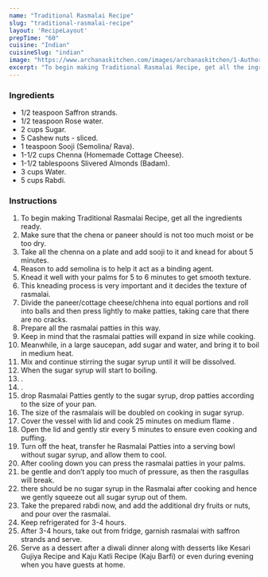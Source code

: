 ---
name: "Traditional Rasmalai Recipe"
slug: "traditional-rasmalai-recipe"
layout: 'RecipeLayout'
prepTime: "60"
cuisine: "Indian"
cuisineSlug: "indian"
image: "https://www.archanaskitchen.com/images/archanaskitchen/1-Author/moumita.malla-gmail.com/traditional_rasmalai_recipe.jpg"
excerpt: "To begin making Traditional Rasmalai Recipe, get all the ingredients ready"
---

### Ingredients

- 1/2 teaspoon Saffron strands.
- 1/2 teaspoon Rose water.
- 2 cups Sugar.
- 5 Cashew nuts - sliced.
- 1 teaspoon Sooji (Semolina/ Rava).
- 1-1/2 cups Chenna (Homemade Cottage Cheese).
- 1-1/2 tablespoons Slivered Almonds (Badam).
- 3 cups Water.
- 5 cups Rabdi.

### Instructions

1. To begin making Traditional Rasmalai Recipe, get all the ingredients ready.
1. Make sure that the chena or paneer should is not too much moist or be too dry.
1. Take all the chenna on a plate and add sooji to it and knead for about 5 minutes.
1. Reason to add semolina is to help it act as a binding agent.
1. Knead it well with your palms for 5 to 6 minutes to get smooth texture.
1. This kneading process is very important and it decides the texture of rasmalai.
1. Divide the paneer/cottage cheese/chhena into equal portions and roll into balls and then press lightly to make patties, taking care that there are no cracks.
1. Prepare all the rasmalai patties in this way.
1. Keep in mind that the rasmalai patties will expand in size while cooking.
1. Meanwhile, in a large saucepan, add sugar and water, and bring it to boil in medium heat.
1. Mix and continue stirring the sugar syrup until it will be dissolved.
1. When the sugar syrup will start to boiling.
1. .
1. .
1. drop Rasmalai Patties gently to the sugar syrup, drop patties according to the size of your pan.
1. The size of the rasmalais will be doubled on cooking in sugar syrup.
1. Cover the vessel with lid and cook 25 minutes on medium flame .
1. Open the lid and gently stir every 5 minutes to ensure even cooking and puffing.
1. Turn off the heat, transfer he Rasmalai Patties into a serving bowl without sugar syrup, and allow them to cool.
1. After cooling down you can press the rasmalai patties in your palms.
1. be gentle and don’t apply too much of pressure, as then the rasgullas will break.
1. there should be no sugar syrup in the Rasmalai after cooking and hence we gently squeeze out all sugar syrup out of them.
1. Take the prepared rabdi now, and add the additional dry fruits or nuts, and pour over the rasmalai.
1. Keep refrigerated for 3-4 hours.
1. After 3-4 hours, take out from fridge, garnish rasmalai with saffron strands and serve.
1. Serve as a dessert after a diwali dinner along with desserts like Kesari Gujiya Recipe and Kaju Katli Recipe (Kaju Barfi) or even during evening when you have guests at home.
